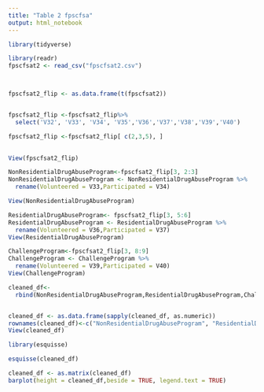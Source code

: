 ```yaml
---
title: "Table 2 fpscfsa"
output: html_notebook
---
```


```r
library(tidyverse)

library(readr)
fpscfsat2 <- read_csv("fpscfsat2.csv")



fpscfsat2_flip <- as.data.frame(t(fpscfsat2))


fpscfsat2_flip <-fpscfsat2_flip%>%
  select('V32', 'V33', 'V34', 'V35','V36','V37','V38','V39','V40')

fpscfsat2_flip <-fpscfsat2_flip[ c(2,3,5), ]
  

View(fpscfsat2_flip)
```

```r

NonResidentialDrugAbuseProgram<-fpscfsat2_flip[3, 2:3]
NonResidentialDrugAbuseProgram <- NonResidentialDrugAbuseProgram %>%
  rename(Volunteered = V33,Participated = V34)

View(NonResidentialDrugAbuseProgram)


```

```r
	
ResidentialDrugAbuseProgram<- fpscfsat2_flip[3, 5:6]
ResidentialDrugAbuseProgram <- ResidentialDrugAbuseProgram %>%
  rename(Volunteered = V36,Participated = V37)
View(ResidentialDrugAbuseProgram)
```


```r
ChallengeProgram<-fpscfsat2_flip[3, 8:9] 
ChallengeProgram <- ChallengeProgram %>%
  rename(Volunteered = V39,Participated = V40)
View(ChallengeProgram)

```


```r
cleaned_df<- 
  rbind(NonResidentialDrugAbuseProgram,ResidentialDrugAbuseProgram,ChallengeProgram)


cleaned_df <- as.data.frame(sapply(cleaned_df, as.numeric))
rownames(cleaned_df)<-c("NonResidentialDrugAbuseProgram", "ResidentialDrugAbuseProgram", "ChallengeProgram")
View(cleaned_df)


```

```r
library(esquisse)

esquisse(cleaned_df)

```

```r
cleaned_df <- as.matrix(cleaned_df)
barplot(height = cleaned_df,beside = TRUE, legend.text = TRUE)
```

